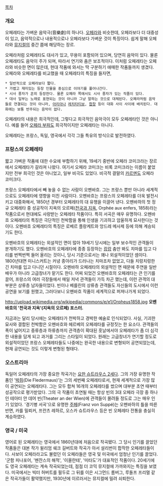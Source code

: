 [[목차]]

=== 개요 ===
오페레타는 가벼운 음악극(音樂劇)의 하나다. [[오페라]]와 비슷한데, 오페라보다 더 대중성이 있고, 음악적으로나 내용적으로나 오페라보다 가벼운 것이 특징이다. 쉽게 말해 오페라와 [[뮤지컬]]의 중간 쯤에 해당하는 장르.

오페라처럼 오페레타도 대사가 있고, 무용이 포함되어 있으며, 당연히 음악이 있다. 물론 오페레타도 음악이 주가 되며, 따라서 연기와 춤은 보조적이다. 이처럼 오페레타는 오페라와 비슷한 면이 많은데, 현대 작품에 와서는 딱 구분하기 애매한 작품들까지 생겼다.
오페라와 오페레타를 비교했을 때 오페레타의 특징을 들자면,
 * 일반적으로 오페라보다 짧다.
 * 가볍고 재미있는 등장 인물을 중심으로 이야기를 풀어나간다.
 * 시사 풍자가 흔히 등장한다. 물론 오페라 쪽에서도 시사 풍자가 있는 작품이 있다.
 * 대사 일부는 노래로 표현되는 것이 아니라 그냥 말하는 것으로 대체된다. 오페라처럼 음악들로 연결되는 것이 아니라, [[아리아]]나 [[레치타티보]], [[합창]] 등이 대화 사이 사이에 배치된다. 대화에는 보통 반주되는 음악이 없다.
오페레타의 내용은 희극적인데, 그렇다고 희극적인 음악극이 모두 오페레타인 것은 아니다. 예를 들어 [[오페라 부파]]도 희극적이지만 오페레타는 아니다.

오페레타는 프랑스, 독일, 영국에서 각각 그들 특유의 방식으로 발전하였다.

=== 프랑스의 오페레타 ===
짧고 가벼운 작품에 대한 수요에 부합하기 위해, 19세기 중반에 오페라 코미크라는 장르에서 오페레타가 갈라져 나왔다. 여기서 오페라 코미크는 비록 코미크라는 이름이 붙었지만 전부 희극인 것은 아니었고, 일부 비극도 있었다. 비극적 결말의 [[카르멘]]도 오페라 코미크다.

프랑스 오페레타에서 빼 놓을 수 없는 사람이 오펜바흐. 그는 프랑스 뿐만 아니라 세계적으로도 오페레타에 영향을 미친 사람이다. 오펜바흐는 프랑스의 오페레타를 더욱 발전시키고 대중화해서, 1850년 경부터 오페레타의 대 유행을 이끌어 낸다. 오펜바하의 첫 정규 오페레타 중 성공작이 지옥의 오르페([[천국과 지옥]], Orphée aux enfers, 1858)라는 작품으로서 현대에도 사랑받는 오페레타 작품이다. 특히 서곡은 매우 유명하다. 오펜바흐 오페레타의 특징은 극단적인 천박함을 통해 인생을 기괴하고 암울하게 묘사한다는 것이다. 오펜바흐 오페레타의 특징은 로베르 플랑케트와 앙드레 메사제 등에 의해 계승되기도 한다.

오펜바흐의 오페레타는 외설적인 면이 많아 19세기 당시에는 일부 보수적인 관객들이 분개하기도 했다. 오펜바흐의 오페레타에 종종 등장하는 [[캉캉]] 춤만 봐도 치마를 입고 다리를 번쩍번쩍 들어 올리는 것이니, 당시 기준으로서는 꽤나 외설적이었던 셈이다. 1800년대면 미니스커트는 커녕 종아리가 드러나는 치마조차 없었고, 다들 치렁치렁한 긴 치마를 입고 다니던 시절이다. 오펜바하 오페레타의 외설적인 면 때문에 주연을 일반 배우가 아니라 고급창녀가 맡기도 한다. 어찌 되었건 오펜바흐의 오페레타는 큰 인기를 끌어, 프랑스의 여러 극장들에서 매일 저녁 관객들이 가득 차곤 했는데, 이런 관객의 대부분은 상류층 남자들이었다. 빈이나 베를린의 상류층 관객들도 자신들의 도시에서 이런 공연을 보기를 원했고, 그러다보니 오펜바흐 작품이 세계적으로 퍼져나가게 되었다.

http://upload.wikimedia.org/wikipedia/commons/e/e1/Orpheus1858.jpg
'''오벤바흐의 '천국과 지옥'(지옥의 오르페) 포스터.'''

지금과는 달리 당시에는 오페레타가 천박하고 경박한 예술로 인식되었다. 사실, 기괴한 묘사와 결합된 천박함은 오펜바흐와 헤르베의 오페레타를 규정짓는 한 요소다. 관객들의 폭이 넓어지고 중류층과 하류층까지 관객층이 확대된 훗날에서야 오페레타가 좀 더 심각한 내용을 담게 되고 과거를 그리는 스타일이 되었다. 원래는 고급창녀가 연기할 정도로 외설적이었던 프랑스 오페레타들도 나중에는 완곡한 내용으로 변형되어 공연되었는데, 현재 공연되는 것도 이렇게 변형된 형태다.

=== 오스트리아 ===
독일어 오페레타의 가장 중요한 작곡가는 [[요한 슈트라우스 2세]]다. 그의 가장 유명한 작품인 '[[박쥐]](Die Fledermaus)'는 그의 세번째 오페레타로서, 현재 세계적으로 가장 많이 공연되는 오페레타다. 그는 모두 합쳐 16개의 오페레타를 썼으며 대부분 초연 때부터 성공작으로 평가받았다. 그의 극 작품이 초연될 때는 항상 빈의 3대 오페라 극장 중 하나인 테아터 안 데어 빈(Theater an der Wien)에 관객들이 몰려들 정도로 그는 매우 인기 있었다.
'경기병 서곡'으로 유명한 [[주페]](Franz von Suppé)는 오펜바하의 틀을 따른 반면, 카를 밀뢰커, 프란츠 레하르, 오스카 슈트라우스 등은 빈 오페레타 전통을 충실히 계승하였다.

=== 영국 / 미국 ===
영어로 된 오페레타는 영국에서 1860년대에 처음으로 작곡됐다. 그 당시 인기를 끌었던 작품들은 대본 작가 윌리엄 쉐크 길버트와 작곡가 아서 설리번이 합작한 오페레타들이다. 사보이 오페라라고도 불렸던 이 오페라들은 영국 및 미국에서 엄청난 인기를 끌었다. '군함 피나포어, '펜잔스의 해적', '이올란테', '미타도'가 대표적인 작품이다. 20세기에도 영국 오페레타는 계속 작곡되었는데, 점점 더 코믹 뮤지컬에 가까와지는 특징을 보였다.
미국에서는 빅터 허버트를 필두로 그 뒤를 이은 시그먼드 롬버그, 루돌프 프리멀 같은 작곡가들이 활약했지만, 1930년에 이르러서는 뮤지컬에 밀려 쇠퇴한다.
